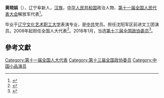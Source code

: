 '''黄晓娟'''（{{bd|1962年||}}），辽宁阜新人，[[汉族|汉族]]，[[中华人民共和国|中华人民共和国]]政治人物、[[第十一届全国人民代表大会|第十一届全国人民代表大会]]解放军代表<ref>{{cite web|author=新华网|title=第十一届全国人大代表|url=http://news.xinhuanet.com/ziliao/2008-03/03/content_7708230.htm?node=36628|publisher=新华网|accessdate=2014-01-07|archive-date=2014-01-10|archive-url=https://web.archive.org/web/20140110211415/http://news.xinhuanet.com/ziliao/2008-03/03/content_7708230.htm?node=36628|dead-url=no}}</ref>。

毕业于[[辽宁文化艺术职工大学|辽宁文化艺术职工大学]]表演专业，是[[中共|中共]]党员。担任沈阳军区前进文工团演员。2008年起担任全国人大代表<ref>{{cite news|title=全国人大代表信息-黄晓娟|url= http://210.82.31.1:8084/delegate/viewDelegate.action?dbid=112939|accessdate=2013-04-05|newspaper=全国人大网|archive-url=https://web.archive.org/web/20140527230901/http://www.npc.gov.cn/delegate/viewDelegate.action?dbid=112939|archive-date=2014-05-27|dead-url=yes}}</ref>。2018年1月，当选[[中国人民政治协商会议第十三届全国委员会委员名单|第十三届全国政协委员]]<ref>{{Cite web|url=http://sports.163.com/18/0126/06/D92BRKK400051C89.html|title=中国人民政治协商会议第十三届全国委员会委员名单|accessdate=2018-01-26|last=|work=网易|archive-url=https://web.archive.org/web/20180127143232/http://sports.163.com/18/0126/06/D92BRKK400051C89.html|archive-date=2018-01-27|dead-url=yes}}</ref>。

==參考文獻==
{{reflist}}

[[Category:第十一届全国人大代表|Category:第十一届全国人大代表]]
[[Category:第十三届全国政协委员|Category:第十三届全国政协委员]]
[[Category:中国小品演员|Category:中国小品演员]]